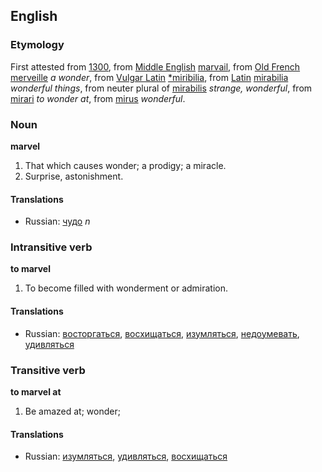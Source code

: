 ==English==

===Etymology===
First attested from [[w:1300|1300]], from [[Middle English]] [[marvail]], from [[Old French]] [[merveille]] ''a wonder'', from [[Vulgar Latin]] [[*miribilia]], from [[Latin]] [[mirabilia]] ''wonderful things'', from neuter plural of [[mirabilis]] ''strange, wonderful'', from [[mirari]] ''to wonder at'', from [[mirus]] ''wonderful''.

===Noun===
'''marvel'''
#That which causes wonder; a prodigy; a miracle.
#Surprise, astonishment.

====Translations====
*Russian: [[чудо]] ''n''

===Intransitive verb===
'''to marvel'''
#To become filled with wonderment or admiration.
====Translations====
*Russian: [[восторгаться]], [[восхищаться]], [[изумляться]], [[недоумевать]], [[удивляться]]

===Transitive verb===
'''to marvel at'''
#Be amazed at; wonder;
====Translations====
*Russian: [[изумляться]], [[удивляться]], [[восхищаться]]